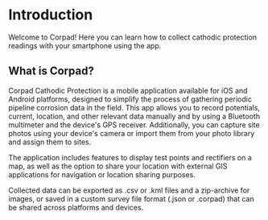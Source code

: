 # Introduction

Welcome to Corpad! Here you can learn how to collect cathodic protection readings with your smartphone using the app.

## What is Corpad?

Corpad Cathodic Protection is a mobile application available for iOS and Android platforms, designed to simplify the process of gathering periodic pipeline corrosion data in the field. This app allows you to record potentials, current, location, and other relevant data manually and by using a Bluetooth multimeter and the device's GPS receiver. Additionally, you can capture site photos using your device's camera or import them from your photo library and assign them to sites.

The application includes features to display test points and rectifiers on a map, as well as the option to share your location with external GIS applications for navigation or location sharing purposes.

Collected data can be exported as .csv or .kml files and a zip-archive for images, or saved in a custom survey file format (.json or .corpad) that can be shared across platforms and devices.
